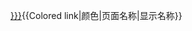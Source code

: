 [[{{{2}}}|<span style="color:{{{1}}}">{{{3|{{{2}}}}}}</span>]]<noinclude><nowiki>{{Colored link|颜色|页面名称|显示名称}}</nowiki></noinclude>